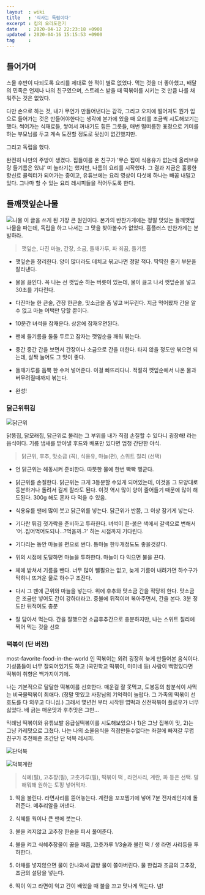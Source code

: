 ```yaml
---
layout  : wiki
title   : '식사는 독립이다'
excerpt : 킴의 요리도전기
date    : 2020-04-12 22:23:18 +0900
updated : 2020-04-16 15:15:53 +0900
tag     : 
---
```


## 들어가며 

스물 후반이 다되도록 요리를 제대로 한 적이 별로 없었다. 먹는 것을 더 좋아했고, 배달의 민족은 언제나 나의 친구였으며, 스트레스 받을 때 떡볶이를 시키는 것 만큼 나를 채워주는 것은 없었다. 

다만 손으로 하는 것, 내가 무언가 만들어낸다는 감각, 그리고 오지에 떨어져도 뭔가 입으로 들어가는 것은 만들어야한다는 생각에 본가에 있을 때 요리를 조금씩 시도해보기는 했다. 썩어가는 식재료들, 쌓여서 꺼내기도 힘든 그릇들, 매번 떨떠름한 표정으로 기미를 하는 부모님를 두고 계속 도전할 정도로 뒷심이 없긴했지만. 

그리고 독립을 했다. 

완전히 나만의 주방이 생겼다. 집들이를 온 친구가 '무슨 집이 식용유가 없는데 올리브유랑 들기름은 있냐' 며 놀라기는 했지만, 나름의 요리를 시작했다. 그 결과 지금은 훌륭한 향신료 콜렉터가 되어가는 중이고, 유튜브에는 요리 영상이 다섯에 하나는 빼꼼 내밀고 있다. 그나마 할 수 있는 요리 레시피들을 적어두도록 한다. 

## 들깨깻잎순나물 

![나물](./namul.jpg)
이 글을 쓰게 된 가장 큰 원인이다. 본가의 반찬가게에는 정말 맛있는 들깨깻잎나물을 파는데, 독립을 하고 나서는 그 맛을 찾아볼수가 없었다. 홈플러스 반찬가게는 분발하라. 

> 깻잎순, 다진 마늘, 간장, 소금, 들깨가루, 파 죄끔, 들기름

- 깻잎순을 정리한다. 양이 많더라도 데치고 볶고나면 정말 적다. 딱딱한 줄기 부분을 잘라낸다. 

- 물을 끓인다. 꼭 나는 선 깻잎순 하는 버릇이 있는데, 물이 끓고 나서 깻잎순을 넣고 30초를 기다린다.

- 다진마늘 한 큰술, 간장 한큰술, 맛소금을 좀 넣고 버무린다. 지금 먹어봤자 간을 알 수 없고 마늘 어택만 당할 뿐이다. 

- 10분간 녀석을 잠재운다. 상온에 잠재우면된다. 
  
- 팬에 들기름을 둘둘 두르고 잠자는 깻잎순을 깨워 볶는다. 
  
- 중간 중간 간을 보면서 간장이나 소금으로 간을 더한다. 타지 않을 정도만 볶으면 되는데, 살짝 눌어도 그 맛이 좋다. 
  
- 들깨가루를 듬뿍 한 수저 넣어준다. 이걸 빠뜨리다니. 적절히 깻잎순에서 나온 물과 버무려질때까지 볶는다. 
  
- 완성!

### 닭근위튀김 

![닭근위](./chicken.jpg)

닭똥집, 닭모래집, 닭근위로 불리는 그 부위를 내가 직접 손질할 수 있다니 굉장해! 라는 음식이다. 기름 냄새를 받아낼 후드와 배포만 있다면 엄청 간단한 야식.

> 닭근위, 후추, 맛소금 (꼭), 식용유, 마늘(편), 스위트 칠리 (선택)

- 언 닭근위는 해동시켜 준비한다. 따뜻한 물에 한번 빡빡 헹군다.

- 닭근위를 손질한다. 닭근위는 크게 3등분할 수있게 되어있는데, 이것을 그 모양대로 등분하거나 돌려서 길게 잘라도 된다. 이것 역시 많이 양이 줄어들기 때문에 많이 해도된다. 300g 해도 혼자 다 먹을 수 있음. 
  
- 식용유를 팬에 많이 붓고 닭근위를 넣는다. 닭근위가 반쯤, 그 이상 잠기게 넣는다. 
  
 - 기다란 튀김 젓가락을 준비하고 투하한다. 녀석이 흰-붉은 색에서 갈색으로 변해서 '어..집어먹어도되나...?먹을까..?' 하는 시점까지 기다린다.
 
 - 기다리는 동안 마늘을 편으로 썬다. 통마늘 한두개정도도 좋을것같다. 
   
 - 위의 시점에 도달하면 마늘을 투하한다. 마늘이 다 익으면 불을 끈다. 
   
 - 체에 받쳐서 기름을 뺀다. 너무 많이 뺄필요는 없고, 늦게 기름이 내려가면 하수구가 막히니 뜨거운 물로 하수구 조진다. 
   
 - 다시 그 팬에 근위와 마늘을 넣는다. 위에 후추와 맛소금 간을 적당히 한다. 맛소금은 조금만 넣어도 간이 강하더라고. 중불에 뒤적이며 볶아주면서, 간을 본다. 3분 정도만 뒤적여도 충분 
   
 - 잘 담아서 먹는다. 간을 잘했으면 소금후추간으로 충분하지만, 나는 스위트 칠리에 찍어 먹는 것을 선호 
   
### 떡볶이 (단 버전) 

most-favorite-food-in-the-world 인 떡볶이는 외려 굉장히 늦게 만들어본 음식이다. 기성품들이 너무 잘되어있기도 하고 (국민학교 떡볶이, 미미네 등) 사람이 백명있다면 떡볶이 취향은 백가지이기에. 

나는 기본적으로 달달한 떡볶이를 선호한다. 매운걸 잘 못먹고, 도봉동의 참분식이 사먹는 비국물떡볶이 최애다. (정말 맛있고 사장님의 기억력이 놀랍다. 그 가족의 떡볶이 선호도를 다 외우고 다니심.) 그래서 몇년전 부터 시작된 엽떡과 신전떡볶이 플로우가 너무 싫었다. 배 긁는 매운맛과 후추맛은 그만... 

막례님 떡볶이와 유튜브발 응급실떡볶이를 시도해보았으나 1)은 그냥 집볶이 맛, 2)는 그냥 카레맛으로 그쳤다. 나는 나의 소울음식을 직접만들수없다는 좌절에 빠져갈 무렵 친구가 추천해준 초간단 단 덕복 레시피.

![단덕복](./ttuk.jpg)

![덕복계란](./ttuk-egg.jpg)

> 식혜(필), 고추장(필), 고춧가루(필), 떡볶이 떡 , 라면사리, 계란, 파 등은 선택. 말해뭐해 원하는 토핑 넣어먹자. 

1. 떡을 불린다. 라면사리를 뜯어놓는다. 계란을 꼬꼬찜기에 넣어 7분 전자레인지에 돌려준다. 메추리알을 꺼낸다.

2. 식혜를 웍이나 큰 팬에 붓는다. 
   
3. 불을 켜지않고 고추장 한술을 퍼서 풀어준다. 
   
4. 불을 켜고 식혜추장물이 끓을 때쯤, 고춧가루 1/3술과 불린 떡 / 생 라면 사리등을 투하한다. 
   
5. 야채를 넣지않으면 물이 안나와서 금방 물이 쫄아버린다. 물 한컵과 조금의 고추장, 조금의 설탕을 넣는다.

6. 떡이 익고 라면이 익고 간이 배었을 때 불을 끄고 맛나게 먹는다. 념!
